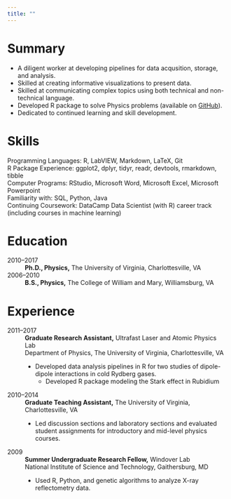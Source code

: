 ```yaml
---
title: ""
---
```


# Summary 

* A diligent worker at developing pipelines for data acqusition, storage, and 
analysis.
* Skilled at creating informative visualizations to present data. 
* Skilled at communicating complex topics using both technical and 
non-technical language. 
* Developed R package to solve Physics problems (available on 
[GitHub](https://github.com/bgrich/starkr)). 
* Dedicated to continued learning and skill development. 

# Skills 

Programming Languages: R, LabVIEW, Markdown, LaTeX, Git  
R Package Experience: ggplot2, dplyr, tidyr, readr, devtools, rmarkdown, tibble  
Computer Programs: RStudio, Microsoft Word, Microsoft Excel, 
Microsoft Powerpoint  
Familiarity with: SQL, Python, Java  
Continuing Coursework: DataCamp Data Scientist (with R) career track (including 
courses in machine learning)  

# Education 

2010--2017
: **Ph.D., Physics,** The University of Virginia, Charlottesville, VA

2006--2010
: **B.S., Physics,** The College of William and Mary, Williamsburg, VA

# Experience 

2011--2017
: **Graduate Research Assistant,** Ultrafast Laser and Atomic Physics Lab  
Department of Physics, The University of Virginia, Charlottesville, VA  

: * Developed data analysis pipelines in R for two studies of dipole-dipole 
interactions in cold Rydberg gases.\ 
  * Developed R package modeling the Stark effect in Rubidium

2010--2014
: **Graduate Teaching Assistant,** The University of Virginia, Charlottesville, VA  

: * Led discussion sections and laboratory sections and evaluated student 
assignments for introductory and mid-level physics courses.

2009 
: **Summer Undergraduate Research Fellow,** Windover Lab  
National Institute of Science and Technology, Gaithersburg, MD  

: * Used R, Python, and genetic algorithms to analyze X-ray reflectometry data. 
